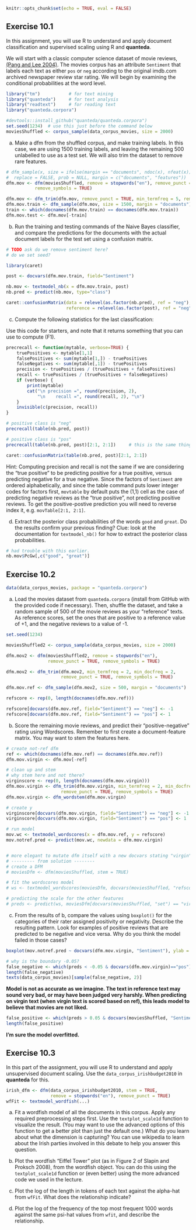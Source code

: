 ```r
knitr::opts_chunk$set(echo = TRUE, eval = FALSE)
```


## Exercise 10.1

In this assignment, you will use R to understand and apply document classification and supervised scaling using R and **quanteda**.

We will start with a classic computer science dataset of movie reviews, [(Pang and Lee 2004)](http://www.cs.cornell.edu/home/llee/papers/cutsent.pdf). The movies corpus has an attribute `Sentiment` that labels each text as either `pos` or `neg` according to the original imdb.com archived newspaper review star rating.  We will begin by examining the conditional probabilities at the word level.

```r
library("tm")           # for text mining
library("quanteda")     # for text analysis
library("readtext")     # for reading text
library("quanteda.corpora")

#devtools::install_github("quanteda/quanteda.corpora")
set.seed(1234)  # use this just before the command below
moviesShuffled <- corpus_sample(data_corpus_movies, size = 2000)
```

a) Make a dfm from the shuffled corpus, and make training labels. In this case, we are using 1500 training labels, and leaving the remaining 500 unlabelled to use as a test set. We will also trim the dataset to remove rare features. 

```r
# dfm_sample(x, size = ifelse(margin == "documents", ndoc(x), nfeat(x)),
#  replace = FALSE, prob = NULL, margin = c("documents", "features"))
dfm.mov <- dfm(moviesShuffled, remove = stopwords("en"), remove_punct = TRUE, 
           remove_symbols = TRUE)

dfm.mov <- dfm_trim(dfm.mov, remove_punct = TRUE, min_termfreq = 5, remove_symbols=TRUE)
dfm.mov.train <- dfm_sample(dfm.mov, size = 1500, margin = "documents")      
train <- which(docnames(dfm.mov.train) == docnames(dfm.mov.train))
dfm.mov.test <- dfm.mov[-train]

```

b) Run the training and testing commands of the Naive Bayes classifier, and compare the predictions for the documents with the actual document labels for the test set using a confusion matrix.
```r
# TODO ask do we remove sentiment here? 
# do we set seed? 

library(caret)

post <- docvars(dfm.mov.train, field="Sentiment")

nb.mov <- textmodel_nb(x = dfm.mov.train, post)
nb.pred <- predict(nb.mov, type="class")

caret::confusionMatrix(data = relevel(as.factor(nb.pred), ref = "neg"),
                       reference = relevel(as.factor(post), ref = "neg"))

```


c) Compute the following statistics for the last classification:

Use this code for starters, and note that it returns something that you can use to compute \(F1\).

```r
precrecall <- function(mytable, verbose=TRUE) {
    truePositives <- mytable[1,1]
    falsePositives <- sum(mytable[1,]) - truePositives
    falseNegatives <- sum(mytable[,1]) - truePositives
    precision <- truePositives / (truePositives + falsePositives)
    recall <- truePositives / (truePositives + falseNegatives)
    if (verbose) {
        print(mytable)
        cat("\n precision =", round(precision, 2), 
            "\n    recall =", round(recall, 2), "\n")
    }
    invisible(c(precision, recall))
}

# positive class is "neg"
precrecall(table(nb.pred, post))

# positive class is "pos"
precrecall(table(nb.pred, post)[2:1, 2:1])     # this is the same thing..

caret::confusionMatrix(table(nb.pred, post)[2:1, 2:1])
```
    
Hint: Computing precision and recall is not the same if we are considering the "true positive" to be predicting positive for a true positive, versus predicting negative for a true negative.  Since the factors of `Sentiment` are ordered alphabetically, and since the table command puts lower integer codes for factors first, `movtable` by default puts the (1,1) cell as the case of predicting negative reviews as the "true positive", not predicting positive reviews.  To get the positive-postive prediction you will need to reverse index it, e.g. `movTable[2:1, 2:1]`.

d) Extract the posterior class probabilities of the words `good` and `great`. Do the results confirm your previous finding? Clue: look at the documentation for `textmodel_nb()` for how to extract the posterior class probabilities.

```r

# had trouble with this earlier. 
nb.mov$PcGw[,c("good", "great")]

```


## Exercise 10.2

```r
data(data_corpus_movies, package = "quanteda.corpora")
```

a) Load the movies dataset from `quanteda.corpora` (install from GitHub with the provided code if necessary). Then, shuffle the dataset, and take a random sample of 500 of the movie reviews as your "reference" texts. As reference scores, set the ones that are positive to a reference value of +1, and the negative reviews to a value of -1.

```r

set.seed(1234)

moviesShuffled2 <- corpus_sample(data_corpus_movies, size = 2000)

dfm.mov2 <- dfm(moviesShuffled2, remove = stopwords("en"), 
                remove_punct = TRUE, remove_symbols = TRUE)

dfm.mov2 <- dfm_trim(dfm.mov2, min_termfreq = 2, min_docfreq = 2, 
                     remove_punct = TRUE, remove_symbols = TRUE)

dfm.mov.ref <- dfm_sample(dfm.mov2, size = 500, margin = "documents")

refscore <- rep(0, length(docnames(dfm.mov.ref)))

refscore[docvars(dfm.mov.ref, field="Sentiment") == "neg"] <- -1
refscore[docvars(dfm.mov.ref, field="Sentiment") == "pos"] <- 1

```

b) Score the remaining movie reviews, and predict their "positive-negative" rating using Wordscores. Remember to first create a document-feature matrix. You may want to stem the features here.

```r

# create not-ref dfm
ref <- which(docnames(dfm.mov.ref) == docnames(dfm.mov.ref))
dfm.mov.virgin <- dfm.mov[-ref]

# clean up and stem
# why stem here and not there? 
virginscore <- rep(0, length(docnames(dfm.mov.virgin)))
dfm.mov.virgin <- dfm_trim(dfm.mov.virgin, min_termfreq = 2, min_docfreq = 2, 
                     remove_punct = TRUE, remove_symbols = TRUE)
dfm.mov.virgin <- dfm_wordstem(dfm.mov.virgin)

# create y
virginscore[docvars(dfm.mov.virgin, field="Sentiment") == "neg"] <- -1
virginscore[docvars(dfm.mov.virgin, field="Sentiment") == "pos"] <- 1

# run model
mov.wc <- textmodel_wordscores(x = dfm.mov.ref, y = refscore)
mov.notref.pred <- predict(mov.wc, newdata = dfm.mov.virgin)


# more elegant to mutate dfm itself with a new docvars stating "virgin" or "reference"
# --------- from solution --------
# create a DFM
# moviesDfm <- dfm(moviesShuffled, stem = TRUE)

# fit the wordscores model
# ws <- textmodel_wordscores(moviesDfm, docvars(moviesShuffled, "refscore"))

# predicting the scale for the other features
# preds <- predict(ws, moviesDfm[docvars(moviesShuffled, "set") == "virgin", ])

```


c) From the results of b, compare the values using `boxplot()` for the categories of their rater assigned positivity or negativity.  Describe the resulting pattern. Look for examples of positive reviews that are predicted to be negative and vice versa. Why do you think the model failed in those cases?

```r
boxplot(mov.notref.pred ~ docvars(dfm.mov.virgin, "Sentiment"), ylab = "Raw wordscore") 

# why is the boundary -0.05? 
false_negative <- which(preds < -0.05 & docvars(dfm.mov.virgin)=="pos")
length(false_negative)
texts(data_corpus_movies)[sample(false_negative, 2)]

```

**Model is not as accurate as we imagine. The text in reference text may sound very bad, or may have been judged very harshly. When predicting on virgin text (when virgin text is scored based on ref), this leads model to believe that movies are not liked.**

```r
false_positive <- which(preds > 0.05 & docvars(moviesShuffled, "Sentiment")[501:2000]=="neg")
length(false_positive)
```

**I'm sure the model overfitted. **

## Exercise 10.3

In this part of the assignment, you will use R to understand and apply unsupervised document scaling. Use the `data_corpus_irishbudget2010` in **quanteda** for this.

```r
irish_dfm <- dfm(data_corpus_irishbudget2010, stem = TRUE, 
                 remove = stopwords("en"), remove_punct = TRUE)
wfFit <- textmodel_wordfish(...)
```

a) Fit a wordfish model of all the documents in this corpus. Apply any required preprocessing steps first. Use the `textplot_scale1d` function to visualize the result. (You may want to use the advanced options of this function to get a better plot than just the default one.) What do you learn about what the dimension is capturing? You can use wikipedia to learn about the Irish parties involved in this debate to help you answer this question.

b) Plot the wordfish "Eiffel Tower" plot (as in Figure 2 of Slapin and Proksch 2008), from the wordfish object. You can do this using the `textplot_scale1d` function or (even better) using the more advanced code we used in the lecture.

c) Plot the log of the length in tokens of each text against the alpha-hat from `wfFit`. What does the relationship indicate?

d) Plot the log of the frequency of the top most frequent 1000 words against the same psi-hat values from `wfit`, and describe the relationship.
